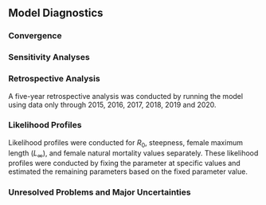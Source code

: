 ## Model Diagnostics

### Convergence



### Sensitivity Analyses


\begin{enumerate}

	\item Assume a natural mortality rate of 0.284 per year based on the oldest literature age of 19 years.
	
	\item Assume a natural mortality rate of 0.108 per year based on the oldest observed age of 50 years. 

	\item No recruitment deviations estimated (recruitment assumed deterministic).

\end{enumerate}



### Retrospective Analysis

A five-year retrospective analysis was conducted by running the model using data only through 2015, 2016, 2017, 2018, 2019 and 2020. 

### Likelihood Profiles

Likelihood profiles were conducted for $R_0$, steepness, female maximum length  ($L_{\infty}$), and female natural mortality values separately. These likelihood profiles were conducted by fixing the parameter at specific values and estimated the remaining parameters based on the fixed parameter value.



### Unresolved Problems and Major Uncertainties

